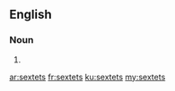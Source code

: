 ==English==

===Noun===
{{head|en}}

# {{plural of|sextet}}

[[ar:sextets]]
[[fr:sextets]]
[[ku:sextets]]
[[my:sextets]]